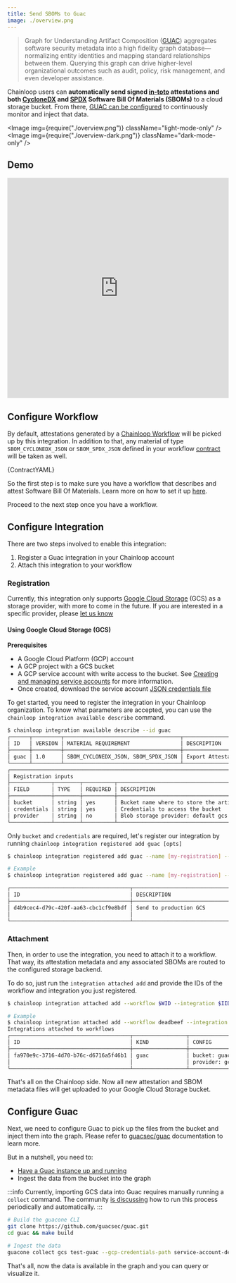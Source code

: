 ```yaml
---
title: Send SBOMs to Guac
image: ./overview.png
---
```



> Graph for Understanding Artifact Composition ([GUAC](https://github.com/guacsec/guac)) aggregates software security metadata into a high fidelity graph database—normalizing entity identities and mapping standard relationships between them. Querying this graph can drive higher-level organizational outcomes such as audit, policy, risk management, and even developer assistance.

Chainloop users can **automatically send signed [in-toto](https://in-toto.io/) attestations and both [CycloneDX](https://cyclonedx.org/) and [SPDX](https://spdx.dev/) Software Bill Of Materials (SBOMs)**
to a cloud storage bucket. From there, [GUAC can be configured](./#configure-guac) to continuously monitor and inject that data.

<Image img={require("./overview.png")} className="light-mode-only" />
<Image img={require("./overview-dark.png")} className="dark-mode-only" />

## Demo

<iframe
  width="100%"
  height="500"
  src="https://www.youtube.com/embed/XEeMeyC9ZJs"
  title="YouTube video player"
  frameborder="0"
  allow="accelerometer; autoplay; clipboard-write; encrypted-media; gyroscope; picture-in-picture; web-share"
  allowfullscreen
></iframe>

## Configure Workflow

By default, attestations generated by a [Chainloop Workflow](/getting-started/workflow-definition) will be picked up by this integration.
In addition to that, any material of type `SBOM_CYCLONEDX_JSON` or `SBOM_SPDX_JSON` defined in your workflow [contract](/reference/operator/contract) will be taken as well.

<CodeBlock language="yaml" title="example.yaml">
  {ContractYAML}
</CodeBlock>

So the first step is to make sure you have a workflow that describes and attest Software Bill Of Materials. Learn more on how to set it up [here](/guides/sbom-management/).

Proceed to the next step once you have a workflow.

## Configure Integration

There are two steps involved to enable this integration:

1. Register a Guac integration in your Chainloop account
2. Attach this integration to your workflow

### Registration

Currently, this integration only supports [Google Cloud Storage](https://cloud.google.com/storage) (GCS) as a storage provider, with more to come in the future. If you are interested in a specific provider, please [let us know](https://github.com/chainloop-dev/chainloop/issues/new)

#### Using Google Cloud Storage (GCS)

**Prerequisites**

- A Google Cloud Platform (GCP) account
- A GCP project with a GCS bucket
- A GCP service account with write access to the bucket. See [Creating and managing service accounts](https://cloud.google.com/iam/docs/creating-managing-service-accounts) for more information. 
- Once created, download the service account [JSON credentials file](https://developers.google.com/workspace/guides/create-credentials#create_credentials_for_a_service_account)

To get started, you need to register the integration in your Chainloop organization. To know what parameters are accepted, you can use the `chainloop integration available describe` command.

```bash
$ chainloop integration available describe --id guac                              
┌──────┬─────────┬─────────────────────────────────────┬────────────────────────────────────────────────────────────────────────────────────────────────┐
│ ID   │ VERSION │ MATERIAL REQUIREMENT                │ DESCRIPTION                                                                                    │
├──────┼─────────┼─────────────────────────────────────┼────────────────────────────────────────────────────────────────────────────────────────────────┤
│ guac │ 1.0     │ SBOM_CYCLONEDX_JSON, SBOM_SPDX_JSON │ Export Attestation and SBOMs metadata to a blob storage backend so guacsec/guac can consume it │
└──────┴─────────┴─────────────────────────────────────┴────────────────────────────────────────────────────────────────────────────────────────────────┘
┌────────────────────────────────────────────────────────────────────────────┐
│ Registration inputs                                                        │
├─────────────┬────────┬──────────┬──────────────────────────────────────────┤
│ FIELD       │ TYPE   │ REQUIRED │ DESCRIPTION                              │
├─────────────┼────────┼──────────┼──────────────────────────────────────────┤
│ bucket      │ string │ yes      │ Bucket name where to store the artifacts │
│ credentials │ string │ yes      │ Credentials to access the bucket         │
│ provider    │ string │ no       │ Blob storage provider: default gcs       │
└─────────────┴────────┴──────────┴──────────────────────────────────────────┘
```

Only `bucket` and `credentials` are required, let's register our integration by running `chainloop integration registered add guac [opts]`

```sh
$ chainloop integration registered add guac --name [my-registration] --opt bucket=[my-bucket-name] --opt credentials=[credentials-content] --opt provider=gcs

# Example
$ chainloop integration registered add guac --name [my-registration] --opt bucket=test-guac --opt credentials="$(cat ./service-account-devel.json)" --opt provider=gcs

┌──────────────────────────────────────┬──────────────────────────────────────┬─────────────────┬──────────────────────────────────────────┬─────────────────────┐
│ ID                                   │ DESCRIPTION                          │ KIND            │ CONFIG                                   │ CREATED AT          │
├──────────────────────────────────────┼──────────────────────────────────────┼─────────────────┼──────────────────────────────────────────┼─────────────────────┤
│ d4b9cec4-d79c-420f-aa63-cbc1cf9e8bdf │ Send to production GCS               │ guac            │ bucket: guac-prod                        │ 29 Jun 23 14:28 UTC │
│                                      │                                      │                 │ provider: gcs                            │                     │
└──────────────────────────────────────┴──────────────────────────────────────┴─────────────────┴──────────────────────────────────────────┴─────────────────────┘
```

### Attachment

Then, in order to use the integration, you need to attach it to a workflow. That way, its attestation metadata and any associated SBOMs are routed to the configured storage backend. 

To do so, just run the `integration attached add` and provide the IDs of the workflow and integration you just registered.

```sh
$ chainloop integration attached add --workflow $WID --integration $IID

# Example
$ chainloop integration attached add --workflow deadbeef --integration d4b9cec4-d79c-420f-aa63-cbc1cf9e8bdf
Integrations attached to workflows
┌──────────────────────────────────────┬─────────────────┬──────────────────────────────────────────┬─────────────────────┬─────────────────┐
│ ID                                   │ KIND            │ CONFIG                                   │ ATTACHED AT         │ WORKFLOW        │
├──────────────────────────────────────┼─────────────────┼──────────────────────────────────────────┼─────────────────────┼─────────────────┤
│ fa970e9c-3716-4d70-b76c-d6716a5f46b1 │ guac            │ bucket: guac-prod                        │ 29 Jun 23 20:48 UTC │ docs/release    │
│                                      │                 │ provider: gcs                            │                     │                 │
└──────────────────────────────────────┴─────────────────┴──────────────────────────────────────────┴─────────────────────┴─────────────────┘
```

That's all on the Chainloop side. Now all new attestation and SBOM metadata files will get uploaded to your Google Cloud Storage bucket.

## Configure Guac

Next, we need to configure Guac to pick up the files from the bucket and inject them into the graph. Please refer to [guacsec/guac](https://docs.guac.sh) documentation to learn more.

But in a nutshell, you need to:

- [Have a Guac instance up and running](https://docs.guac.sh/setup)
- Ingest the data from the bucket into the graph

:::info
Currently, importing GCS data into Guac requires manually running a `collect` command. The community [is discussing](https://github.com/guacsec/guac/issues/1005) how to run this process periodically and automatically.
:::


```bash
# Build the guacone CLI
git clone https://github.com/guacsec/guac.git
cd guac && make build

# Ingest the data
guacone collect gcs test-guac --gcp-credentials-path service-account-devel.json 
```

That's all, now the data is available in the graph and you can query or visualize it.